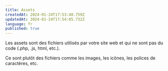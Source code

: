 ```yaml
---
title: Assets
createdAt: 2024-01-24T17:53:40.759Z
updatedAt: 2024-01-24T17:54:05.732Z
language: fr
published: true
---
```


Les assets sont des fichiers utilisés par votre site web et qui ne sont pas du code (.php, .js, html, etc.).

Ce sont plutôt des fichiers comme les images, les icônes, les polices de caractères, etc.
